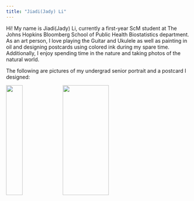 ```yaml
---
title: "Jiadi(Jady) Li"
---
```


Hi! My name is Jiadi(Jady) Li, currently a first-year ScM student at The Johns Hopkins Bloomberg School of Public Health Biostatistics department. As an art person, I love playing the Guitar and Ukulele as well as painting in oil and designing postcards using colored ink during my spare time. Additionally, I enjoy spending time in the nature and taking photos of the natural world.

The following are pictures of my undergrad senior portrait and a postcard I designed:

![](Jady.jpg){fig-align="center" width="30%" height="300px"} ![](postcard.jpg){fig-align="center" width="50%" height="300px"}
